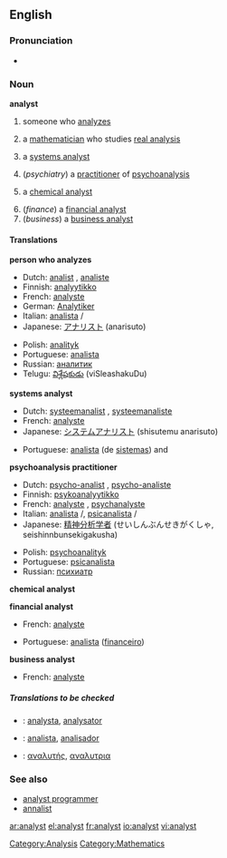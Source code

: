 ==English==

===Pronunciation===
*{{audio|en-us-analyst.ogg|Audio (US)}}


===Noun===
'''analyst'''
# someone who [[analyze]]s
# {{mathematics}} a [[mathematician]] who studies [[real analysis]]
#{{computing}} a [[systems analyst]]
#(''psychiatry'') a [[practitioner]] of [[psychoanalysis]]
#{{chemistry}} a [[chemical analyst]]
#(''finance'') a [[financial analyst]]
#(''business'') a [[business analyst]]

====Translations====
'''person who analyzes'''
{{top}}
*Dutch: [[analist]] {{m}}, [[analiste]] {{f}}
*Finnish: [[analyytikko]]
*French: [[analyste]] {{m}}
*German: [[Analytiker]] {{m}}
*Italian: [[analista]] {{m}}/{{f}}
*Japanese: [[アナリスト]] (anarisuto)
{{mid}}
*Polish: [[analityk]] {{m}}
*Portuguese: [[analista]] {{m}}
*Russian: [[аналитик]] {{m}}
*Telugu: [[విశ్లేషకుడు]] (viSleashakuDu) {{m}}
{{bottom}}

'''systems analyst'''
{{top}}
*Dutch: [[systeemanalist]] {{m}}, [[systeemanaliste]] {{f}}
*French: [[analyste]] {{m}}
*Japanese: [[システムアナリスト]] (shisutemu anarisuto)
{{mid}}
*Portuguese: [[analista]] (de [[sistemas]]) {{m}} and {{f}}
{{bottom}}

'''psychoanalysis practitioner'''
{{top}}
*Dutch: [[psycho-analist]] {{m}}, [[psycho-analiste]] {{f}}
*Finnish: [[psykoanalyytikko]]
*French: [[analyste]] {{m}}, [[psychanalyste]] {{m}}
*Italian: [[analista]] {{m}}/{{f}}, [[psicanalista]] {{m}}/{{f}}
*Japanese: [[精神分析学者]] (せいしんぶんせきがくしゃ, seishinnbunsekigakusha)
{{mid}}
*Polish: [[psychoanalityk]] {{m}}
*Portuguese: [[psicanalista]] {{m}}
*Russian: [[психиатр]] {{m}}
{{bottom}}

'''chemical analyst'''
{{top}}
{{mid}}
{{bottom}}

'''financial analyst'''
{{top}}
*French: [[analyste]] {{m}}
{{mid}}
*Portuguese: [[analista]] ([[financeiro]]) {{m}}
{{bottom}}

'''business analyst'''
{{top}}
*French: [[analyste]] {{m}}
{{mid}}
{{bottom}}

=====Translations to be checked=====
<!--Remove this section once all of the translations below have been moved into the tables above.-->
{{checktrans}}

*{{ttbc|Interlingua}}: [[analysta]], [[analysator]] 
*{{ttbc|Spanish}}: [[analista]], [[analisador]]
*{{ttbc|Greek}}: [[αναλυτής]], [[αναλυτρια]]

===See also===
*[[analyst programmer]]
*[[annalist]]

[[Category:Analysis]] [[Category:Mathematics]]

[[ar:analyst]]
[[el:analyst]]
[[fr:analyst]]
[[io:analyst]]
[[vi:analyst]]